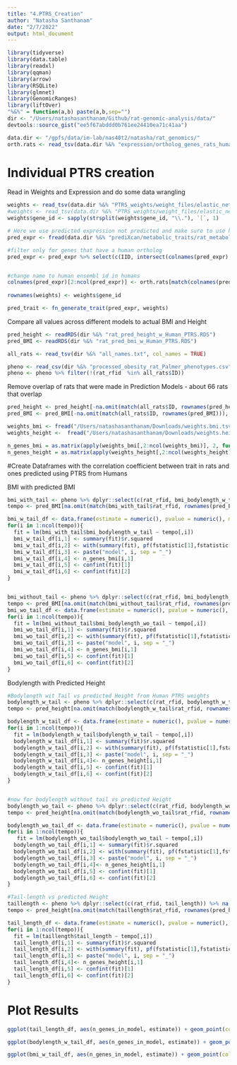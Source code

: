 ```yaml
---
title: "4.PTRS_Creation"
author: "Natasha Santhanam"
date: "2/7/2022"
output: html_document
---
```


```r
library(tidyverse)
library(data.table)
library(readxl)
library(qqman)
library(arrow)
library(RSQLite)
library(glmnet)
library(GenomicRanges)
library(liftOver)
"%&%" = function(a,b) paste(a,b,sep="")
dir <- "/Users/natashasanthanam/Github/rat-genomic-analysis/data/"
devtools::source_gist("ee5f67abddd0b761ee24410ea71c41aa")
```

```r
data.dir <- "/gpfs/data/im-lab/nas40t2/natasha/rat_genomics/"
orth.rats <- read_tsv(data.dir %&% "expression/ortholog_genes_rats_humans.tsv", col_names = TRUE)
```

# Individual PTRS creation

Read in Weights and Expression and do some data wrangling
```r
weights <- read_tsv(data.dir %&% "PTRS_weights/weight_files/elastic_net_alpha_0.1_British.export_model/weights.height.tsv.gz")
#weights <- read_tsv(data.dir %&% "PTRS_weights/weight_files/elastic_net_alpha_0.1_British.export_model/weights.bmi.tsv.gz")
weights$gene_id <- sapply(strsplit(weights$gene_id, "\\."), `[`, 1)

# Here we use predicted expression not predicted and make sure to use human ensembl id gene name
pred_expr <- fread(data.dir %&% "prediXcan/metabolic_traits/rat_metabolic_Ac__predict.txt") %>% select(-c(FID))

#filter only for genes that have a human ortholog
pred_expr <- pred_expr %>% select(c(IID, intersect(colnames(pred_expr), orth.rats$rnorvegicus_homolog_ensembl_gene) ))


#change name to human ensembl id in humans
colnames(pred_expr)[2:ncol(pred_expr)] <- orth.rats[match(colnames(pred_expr)[2:ncol(pred_expr)], orth.rats$rnorvegicus_homolog_ensembl_gene), 1] %>% .[["ensembl_gene_id"]]
  
rownames(weights) <- weights$gene_id
```

```r
pred_trait <- fn_generate_trait(pred_expr, weights)
```

Compare all values across different models to actual BMI and Height
```r
pred_height <- readRDS(dir %&% "rat_pred_height_w_Human_PTRS.RDS") 
pred_BMI <- readRDS(dir %&% "rat_pred_bmi_w_Human_PTRS.RDS")

all_rats <- read_tsv(dir %&% "all_names.txt", col_names = TRUE)

pheno <- read_csv(dir %&% "processed_obesity_rat_Palmer_phenotypes.csv") %>% dplyr::select(c(rat_rfid, bmi_bodylength_w_tail, bmi_bodylength_wo_tail, bodylength_w_tail, bodylength_wo_tail, tail_length)) 
pheno <- pheno %>% filter(!(rat_rfid  %in% all_rats$ID))
```

Remove overlap of rats that were made in Prediction Models  - about 66 rats that overlap
```r
pred_height <- pred_height[-na.omit(match(all_rats$ID, rownames(pred_height))), ]
pred_BMI <- pred_BMI[-na.omit(match(all_rats$ID, rownames(pred_BMI))), ]
```

```r
weights_bmi <- fread("/Users/natashasanthanam/Downloads/weights.bmi.tsv.gz") 
weights_height <-  fread("/Users/natashasanthanam/Downloads/weights.height.tsv.gz")  

n_genes_bmi = as.matrix(apply(weights_bmi[,2:ncol(weights_bmi)], 2, function(x) sum(x != 0 )))
n_genes_height = as.matrix(apply(weights_height[,2:ncol(weights_height)], 2, function(x) sum(x != 0 )))
```


#Create Dataframes with the correlation coefficient between trait in rats and ones predicted using PTRS from Humans

BMI with predicted BMI
```r
bmi_with_tail <- pheno %>% dplyr::select(c(rat_rfid, bmi_bodylength_w_tail)) %>% na.omit()
tempo <- pred_BMI[na.omit(match(bmi_with_tail$rat_rfid, rownames(pred_BMI))), ]

bmi_w_tail_df <- data.frame(estimate = numeric(), pvalue = numeric(), model = character(), n_genes_in_model = numeric(), conf.int.min = numeric(), conf.int.max = numeric())
for(i in 1:ncol(tempo)){
  fit = lm(bmi_with_tail$bmi_bodylength_w_tail ~ tempo[,i])
  bmi_w_tail_df[i,1] <- summary(fit)$r.squared
  bmi_w_tail_df[i,2] <- with(summary(fit), pf(fstatistic[1],fstatistic[2],fstatistic[3],lower.tail=F))
  bmi_w_tail_df[i,3] <- paste("model", i, sep = "_")
  bmi_w_tail_df[i,4] <- n_genes_bmi[i,1]
  bmi_w_tail_df[i,5] <- confint(fit)[1] 
  bmi_w_tail_df[i,6] <- confint(fit)[2]
}


bmi_without_tail <- pheno %>% dplyr::select(c(rat_rfid, bmi_bodylength_wo_tail)) %>% na.omit()
tempo <- pred_BMI[na.omit(match(bmi_without_tail$rat_rfid, rownames(pred_BMI))), ]
bmi_wo_tail_df <- data.frame(estimate = numeric(), pvalue = numeric(),  model = character(), n_genes_in_model = numeric(), conf.int.min = numeric(), conf.int.max = numeric())
for(i in 1:ncol(tempo)){
  fit = lm(bmi_without_tail$bmi_bodylength_wo_tail ~ tempo[,i])
  bmi_wo_tail_df[i,1] <- summary(fit)$r.squared
  bmi_wo_tail_df[i,2] <- with(summary(fit), pf(fstatistic[1],fstatistic[2],fstatistic[3],lower.tail=F))
  bmi_wo_tail_df[i,3] <- paste("model", i, sep = "_")
  bmi_wo_tail_df[i,4] <- n_genes_bmi[i,1]
  bmi_wo_tail_df[i,5] <- confint(fit)[1] 
  bmi_wo_tail_df[i,6] <- confint(fit)[2] 
}

```

Bodylength with Predicted Height
```r
#Bodylength wit Tail vs predicted Height from Human PTRS weights
bodylength_w_tail <- pheno %>% dplyr::select(c(rat_rfid, bodylength_w_tail)) %>% na.omit()
tempo <- pred_height[na.omit(match(bodylength_w_tail$rat_rfid, rownames(pred_height))), ]

bodylength_w_tail_df <- data.frame(estimate = numeric(), pvalue = numeric(), model = character(), n_genes_in_model = numeric(), conf.int.min = numeric(), conf.int.max = numeric())
for(i in 1:ncol(tempo)){
  fit = lm(bodylength_w_tail$bodylength_w_tail ~ tempo[,i])
  bodylength_w_tail_df[i,1] <- summary(fit)$r.squared
  bodylength_w_tail_df[i,2] <- with(summary(fit), pf(fstatistic[1],fstatistic[2],fstatistic[3],lower.tail=F))
  bodylength_w_tail_df[i,3] <- paste("model", i, sep = "_")
  bodylength_w_tail_df[i,4]<- n_genes_height[i,1]
  bodylength_w_tail_df[i,5] <- confint(fit)[1] 
  bodylength_w_tail_df[i,6] <- confint(fit)[2] 
}


#now for bodylength without tail vs predicted Height 
bodylength_wo_tail <- pheno %>% dplyr::select(c(rat_rfid, bodylength_wo_tail)) %>% na.omit()
tempo <- pred_height[na.omit(match(bodylength_wo_tail$rat_rfid, rownames(pred_height))), ]

bodylength_wo_tail_df <- data.frame(estimate = numeric(), pvalue = numeric(),model = character(), n_genes_in_model = numeric(), conf.int.min = numeric(), conf.int.max = numeric())
for(i in 1:ncol(tempo)){
   fit = lm(bodylength_wo_tail$bodylength_wo_tail ~ tempo[,i])
  bodylength_wo_tail_df[i,1] <- summary(fit)$r.squared
  bodylength_wo_tail_df[i,2] <- with(summary(fit), pf(fstatistic[1],fstatistic[2],fstatistic[3],lower.tail=F))
  bodylength_wo_tail_df[i,3] <- paste("model", i, sep = "_")
  bodylength_wo_tail_df[i,4]<- n_genes_height[i,1]
  bodylength_wo_tail_df[i,5] <- confint(fit)[1] 
  bodylength_wo_tail_df[i,6] <- confint(fit)[2] 
}

#Tail-length vs predicted Height 
taillength <- pheno %>% dplyr::select(c(rat_rfid, tail_length)) %>% na.omit()
tempo <- pred_height[na.omit(match(taillength$rat_rfid, rownames(pred_height))), ]

tail_length_df <- data.frame(estimate = numeric(), pvalue = numeric(), model = character(), n_genes_in_model = numeric(), conf.int.min = numeric(), conf.int.max = numeric())
for(i in 1:ncol(tempo)){
  fit = lm(taillength$tail_length ~ tempo[,i])
  tail_length_df[i,1] <- summary(fit)$r.squared
  tail_length_df[i,2] <- with(summary(fit), pf(fstatistic[1],fstatistic[2],fstatistic[3],lower.tail=F))
  tail_length_df[i,3] <- paste("model", i, sep = "_")
  tail_length_df[i,4]<- n_genes_height[i,1]
  tail_length_df[i,5] <- confint(fit)[1] 
  tail_length_df[i,6] <- confint(fit)[2] 
}
```

# Plot Results

```r
ggplot(tail_length_df, aes(n_genes_in_model, estimate)) + geom_point(color = "magenta", position="jitter") +geom_line(color = "magenta") + xlab("Number of genes in each model") + ylab("Partial R2") + ggtitle("Performance vs Number of Genes in Each Model for Tail length in Rats vs Predicted Height")

ggplot(bodylength_w_tail_df, aes(n_genes_in_model, estimate)) + geom_point() +geom_line() + xlab("Number of genes in each model") + ylab("Partial R2") + ggtitle("Performance vs Number of Genes in Each Model for Bodylength with Tail in Rats vs Predicted Height")
```
```r
ggplot(bmi_w_tail_df, aes(n_genes_in_model, estimate)) + geom_point(color = "cyan", position="jitter") +geom_line(color = "cyan") + xlab("Number of genes in each model") + ylab("Partial R2") + ggtitle("Performance vs Number of Genes in Each Model for BMI with Tail in Rats vs Predicted BMI")
```
